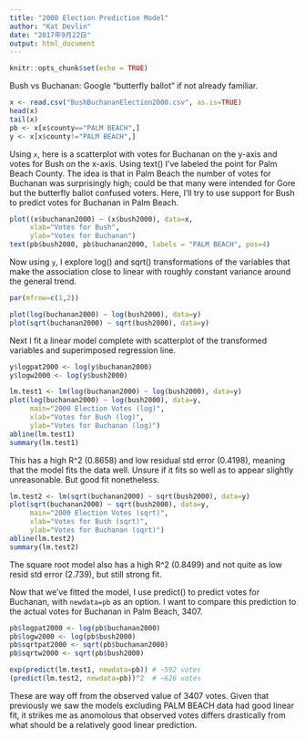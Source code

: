 ```yaml
---
title: "2000 Election Prediction Model"
author: "Kat Devlin"
date: "2017年9月22日"
output: html_document
---
```


```r
knitr::opts_chunk$set(echo = TRUE)
```

Bush vs Buchanan: Google "butterfly ballot" if not already familiar.

```r
x <- read.csv("BushBuchananElection2000.csv", as.is=TRUE)
head(x)
tail(x)
pb <- x[x$county=="PALM BEACH",]
y <- x[x$county!="PALM BEACH",]
```

Using `x`, here is a scatterplot with votes for Buchanan on the y-axis and votes for Bush on the x-axis.  Using text() I've labeled the point for Palm Beach County. The idea is that in Palm Beach the number of votes for Buchanan was surprisingly high; could be that many were intended for Gore but the butterfly ballot confused voters. Here, I'll try to use support for Bush to predict votes for Buchanan in Palm Beach. 

```r
plot((x$buchanan2000) ~ (x$bush2000), data=x, 
     xlab="Votes for Bush",
     ylab="Votes for Buchanan")
text(pb$bush2000, pb$buchanan2000, labels = "PALM BEACH", pos=4)
```

Now using `y`, I explore log() and sqrt() transformations of the
variables that make the association close to linear with roughly
constant variance around the general trend.

```r
par(mfrow=c(1,2))

plot(log(buchanan2000) ~ log(bush2000), data=y)
plot(sqrt(buchanan2000) ~ sqrt(bush2000), data=y)
```

Next I fit a linear model complete with scatterplot of the transformed
variables and superimposed regression line.  

```r
y$logpat2000 <- log(y$buchanan2000)
y$logw2000 <- log(y$bush2000)

lm.test1 <- lm(log(buchanan2000) ~ log(bush2000), data=y)
plot(log(buchanan2000) ~ log(bush2000), data=y,
     main="2000 Election Votes (log)",
     xlab="Votes for Bush (log)",
     ylab="Votes for Buchanan (log)")
abline(lm.test1)
summary(lm.test1)
```

This has a high R^2 (0.8658) and low residual std error (0.4198),
meaning that the model fits the data well. Unsure if it 
fits so well as to appear slightly unreasonable. But good fit nonetheless.

```r
lm.test2 <- lm(sqrt(buchanan2000) ~ sqrt(bush2000), data=y)
plot(sqrt(buchanan2000) ~ sqrt(bush2000), data=y,
     main="2000 Election Votes (sqrt)",
     xlab="Votes for Bush (sqrt)",
     ylab="Votes for Buchanan (sqrt)")
abline(lm.test2)
summary(lm.test2)
```

The square root model also has a high R^2 (0.8499)  and not quite as low resid std error (2.739), but still strong fit.

Now that we've fitted the model, I use predict() to predict votes for Buchanan, with `newdata=pb` as an option. I want to compare this prediction to the actual votes for Buchanan in Palm Beach, 3407.  

```r
pb$logpat2000 <- log(pb$buchanan2000)
pb$logw2000 <- log(pb$bush2000)
pb$sqrtpat2000 <- sqrt(pb$buchanan2000)
pb$sqrtw2000 <- sqrt(pb$bush2000)

exp(predict(lm.test1, newdata=pb)) # ~592 votes
(predict(lm.test2, newdata=pb))^2  # ~626 votes
```

These are way off from the observed value of 3407 votes. Given that previously we saw the models excluding PALM BEACH data had good linear fit, it strikes me as anomolous that observed votes differs drastically from what should be a relatively good linear prediction.
